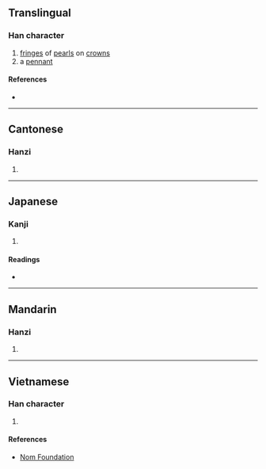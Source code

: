 {{character info}}
==Translingual==

===Han character===
{{Han char|rn=70|rad=方|as=07|sn=11|four=|canj=YSYIU|ids=⿰方㐬}}

# [[fringe]]s of [[pearl]]s on [[crown]]s
# a [[pennant]]

====References====
* {{Han ref|kx=0483.120|dkj=13651|dj=0845.080|hdz=32182.020|uh=65C8|ud=26056}}

----

==Cantonese==

===Hanzi===
{{yue-hanzi|jyut=[[lau4]]|y=lau4}}

# {{rfdef|yue|sort=方07}}

----

==Japanese==

===Kanji===
{{ja-kanji|grade=|rs=方07}}

# {{rfdef|ja|sort=方07}}

====Readings====
* {{ja-readings|on=[[りゅう]] (ryū)|kun=[[はたあし]] (hataashi)}}

----

==Mandarin==

===Hanzi===
{{cmn-hanzi|pin=[[liú]] ([[liu2]])|wg=liu<sup>2</sup>}}

# {{rfdef|cmn|sort=方07}}

----

==Vietnamese==

===Han character===
{{vi-readings|rs=方07|reading=lưu}}

# {{rfdef|vi|sort=方07}}

====References====
* [http://nomfoundation.org/common/nom_details.php?codepoint=65c8 Nom Foundation]